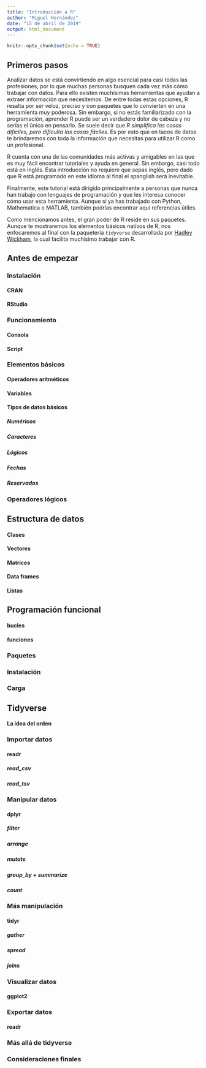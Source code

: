```yaml
---
title: "Introducción a R"
author: "Miguel Hernández"
date: "15 de abril de 2019"
output: html_document
---
```


```r
knitr::opts_chunk$set(echo = TRUE)
```

## Primeros pasos

Analizar datos se está convirtiendo en algo esencial para casi todas las profesiones, por lo que muchas personas busquen cada vez más cómo trabajar con datos. Para ello existen muchísimas herramientas que ayudan a extraer información que necesitemos. De entre todas estas opciones, R resalta por ser veloz, preciso y con paquetes que lo convierten en una herramienta muy poderosa. Sin embargo, si no estás familiarizado con la programación, aprender R puede ser un verdadero dolor de cabeza y no serías el único en pensarlo. Se suele decir que *R simplifica las cosas difíciles, pero dificulta las cosas fáciles*. Es por esto que en tacos de datos te brindaremos con toda la información que necesitas para utilizar R como un profesional.

R cuenta con una de las comunidades más activas y amigables en las que es muy fácil encontrar tutoriales y ayuda en general. Sin embargo, casi todo está en inglés. Esta introducción no requiere que sepas inglés, pero dado que R está programado en este idioma al final el spanglish será inevitable. 

Finalmente, este tutorial está dirigido principalmente a personas que nunca han trabajo con lenguajes de programación y que les interesa conocer cómo usar esta herramienta. Aunque si ya has trabajado con Python, Mathematica o MATLAB, también podrías encontrar aquí referencias útiles.

Como mencionamos antes, el gran poder de R reside en sus paquetes. Aunque te mostraremos los elementos básicos nativos de R, nos enfocaremos al final con la paquetería `tidyverse` desarrollada por [Hadley Wickham](http://hadley.nz/), la cual facilita muchísimo trabajar con R.

## Antes de empezar

### Instalación

#### CRAN

#### RStudio

### Funcionamiento

#### Consola

#### Script

### Elementos básicos

#### Operadores aritméticos

#### Variables

#### Tipos de datos básicos

##### Numéricos

##### Caracteres

##### Lógicos

##### Fechas

##### Reservados

### Operadores lógicos

## Estructura de datos

#### Clases

#### Vectores

#### Matrices

#### Data frames

#### Listas


## Programación funcional

#### bucles

#### funciones

### Paquetes

### Instalación

### Carga

## Tidyverse

#### La idea del orden

### Importar datos

#### readr

##### read_csv

##### read_tsv

### Manipular datos

#### dplyr

##### filter

##### arrange

##### mutate

##### group_by + summarize

##### count

### Más manipulación

#### tidyr

##### gather

##### spread

##### joins

### Visualizar datos

#### ggplot2

### Exportar datos

#### readr

### Más allá de tidyverse

### Consideraciones finales

